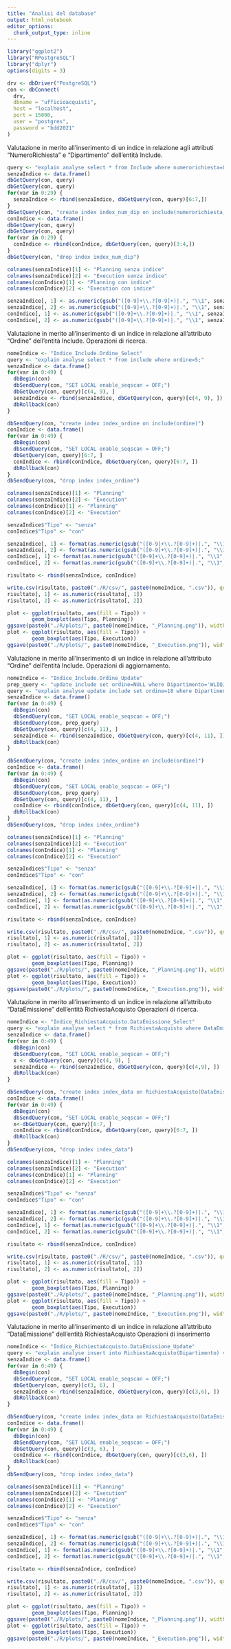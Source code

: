 ```yaml
---
title: "Analisi del database"
output: html_notebook
editor_options: 
  chunk_output_type: inline
---
```



```r
library("ggplot2")
library("RPostgreSQL")
library("dplyr")
options(digits = 3)
```

```r
drv <- dbDriver("PostgreSQL")
con <- dbConnect(
  drv,
  dbname = "ufficioacquisti",
  host = "localhost",
  port = 15000,
  user = "postgres",
  password = "bdd2021"
)
```

Valutazione in merito all'inserimento di un indice in relazione agli attributi "NumeroRichiesta" e "Dipartimento" dell'entità Include.

```r
query <- "explain analyse select * from Include where numerorichiesta=0 and dipartimento='THQQYK'"
senzaIndice <- data.frame()
dbGetQuery(con, query)
dbGetQuery(con, query)
for(var in 0:29) {
  senzaIndice <- rbind(senzaIndice, dbGetQuery(con, query)[6:7,])
}
dbGetQuery(con, "create index index_num_dip on include(numerorichiesta, dipartimento)")
conIndice <- data.frame()
dbGetQuery(con, query)
dbGetQuery(con, query)
for(var in 0:29) {
  conIndice <- rbind(conIndice, dbGetQuery(con, query)[3:4,])
}
dbGetQuery(con, "drop index index_num_dip")

colnames(senzaIndice)[1] <- "Planning senza indice"
colnames(senzaIndice)[2] <- "Execution senza indice"
colnames(conIndice)[1] <- "Planning con indice"
colnames(conIndice)[2] <- "Execution con indice"

senzaIndice[, 1] <- as.numeric(gsub("([0-9]+\\.?[0-9]+)|.", "\\1", senzaIndice[, 1]))
senzaIndice[, 2] <- as.numeric(gsub("([0-9]+\\.?[0-9]+)|.", "\\1", senzaIndice[, 2]))
conIndice[, 1] <- as.numeric(gsub("([0-9]+\\.?[0-9]+)|.", "\\1", senzaIndice[, 1]))
conIndice[, 2] <- as.numeric(gsub("([0-9]+\\.?[0-9]+)|.", "\\1", senzaIndice[, 2]))

```

Valutazione in merito all'inserimento di un indice in relazione all'attributo "Ordine" dell'entità Include.
Operazioni di ricerca.

```r
nomeIndice <- "Indice_Include.Ordine_Select"
query <- "explain analyse select * from include where ordine=5;"
senzaIndice <- data.frame()
for(var in 0:49) {
  dbBegin(con)
  dbSendQuery(con, "SET LOCAL enable_seqscan = OFF;")
  dbGetQuery(con, query)[c(4, 9), ]
  senzaIndice <- rbind(senzaIndice, dbGetQuery(con, query)[c(4, 9), ])
  dbRollback(con)
}

dbSendQuery(con, "create index index_ordine on include(ordine)")
conIndice <- data.frame()
for(var in 0:49) {
  dbBegin(con)
  dbSendQuery(con, "SET LOCAL enable_seqscan = OFF;")
  dbGetQuery(con, query)[6:7, ]
  conIndice <- rbind(conIndice, dbGetQuery(con, query)[6:7, ])
  dbRollback(con)
}
dbSendQuery(con, "drop index index_ordine")

colnames(senzaIndice)[1] <- "Planning"
colnames(senzaIndice)[2] <- "Execution"
colnames(conIndice)[1] <- "Planning"
colnames(conIndice)[2] <- "Execution"

senzaIndice$"Tipo" <- "senza"
conIndice$"Tipo" <- "con"

senzaIndice[, 1] <- format(as.numeric(gsub("([0-9]+\\.?[0-9]+)|.", "\\1", senzaIndice[, 1])), nsmall = 3)
senzaIndice[, 2] <- format(as.numeric(gsub("([0-9]+\\.?[0-9]+)|.", "\\1", senzaIndice[, 2])), nsmall=3)
conIndice[, 1] <- format(as.numeric(gsub("([0-9]+\\.?[0-9]+)|.", "\\1", conIndice[, 1])), nsmall = 3)
conIndice[, 2] <- format(as.numeric(gsub("([0-9]+\\.?[0-9]+)|.", "\\1", conIndice[, 2])), nsmall = 3)

risultato <- rbind(senzaIndice, conIndice)

write.csv(risultato, paste0("./R/csv/", paste0(nomeIndice, ".csv")), quote = FALSE, row.names = FALSE)
risultato[, 1] <- as.numeric(risultato[, 1])
risultato[, 2] <- as.numeric(risultato[, 2])
```

```r
plot <- ggplot(risultato, aes(fill = Tipo)) +
        geom_boxplot(aes(Tipo, Planning))
ggsave(paste0("./R/plots/", paste0(nomeIndice, "_Planning.png")), width = 7.5)
plot <- ggplot(risultato, aes(fill = Tipo)) +
        geom_boxplot(aes(Tipo, Execution))
ggsave(paste0("./R/plots/", paste0(nomeIndice, "_Execution.png")), width = 7.5)
```

Valutazione in merito all'inserimento di un indice in relazione all'attributo "Ordine" dell'entità Include.
Operazioni di aggiornamento.

```r
nomeIndice <- "Indice_Include.Ordine_Update"
prep_query <- "update include set ordine=NULL where Dipartimento='WLIQJC' and NumeroRichiesta=79 and Articolo = 102;"
query <- "explain analyse update include set ordine=18 where Dipartimento='WLIQJC' and NumeroRichiesta=79 and Articolo = 102;"
senzaIndice <- data.frame()
for(var in 0:49) {
  dbBegin(con)
  dbSendQuery(con, "SET LOCAL enable_seqscan = OFF;")
  dbSendQuery(con, prep_query)
  dbGetQuery(con, query)[c(4, 11), ]
  senzaIndice <- rbind(senzaIndice, dbGetQuery(con, query)[c(4, 11), ])
  dbRollback(con)
}

dbSendQuery(con, "create index index_ordine on include(ordine)")
conIndice <- data.frame()
for(var in 0:49) {
  dbBegin(con)
  dbSendQuery(con, "SET LOCAL enable_seqscan = OFF;")
  dbSendQuery(con, prep_query)
  dbGetQuery(con, query)[c(4, 11), ]
  conIndice <- rbind(conIndice, dbGetQuery(con, query)[c(4, 11), ])
  dbRollback(con)
}
dbSendQuery(con, "drop index index_ordine")

colnames(senzaIndice)[1] <- "Planning"
colnames(senzaIndice)[2] <- "Execution"
colnames(conIndice)[1] <- "Planning"
colnames(conIndice)[2] <- "Execution"

senzaIndice$"Tipo" <- "senza"
conIndice$"Tipo" <- "con"

senzaIndice[, 1] <- format(as.numeric(gsub("([0-9]+\\.?[0-9]+)|.", "\\1", senzaIndice[, 1])), nsmall = 3)
senzaIndice[, 2] <- format(as.numeric(gsub("([0-9]+\\.?[0-9]+)|.", "\\1", senzaIndice[, 2])), nsmall=3)
conIndice[, 1] <- format(as.numeric(gsub("([0-9]+\\.?[0-9]+)|.", "\\1", conIndice[, 1])), nsmall = 3)
conIndice[, 2] <- format(as.numeric(gsub("([0-9]+\\.?[0-9]+)|.", "\\1", conIndice[, 2])), nsmall = 3)

risultato <- rbind(senzaIndice, conIndice)

write.csv(risultato, paste0("./R/csv/", paste0(nomeIndice, ".csv")), quote = FALSE, row.names = FALSE)
risultato[, 1] <- as.numeric(risultato[, 1])
risultato[, 2] <- as.numeric(risultato[, 2])
```

```r
plot <- ggplot(risultato, aes(fill = Tipo)) +
        geom_boxplot(aes(Tipo, Planning))
ggsave(paste0("./R/plots/", paste0(nomeIndice, "_Planning.png")), width = 7.5)
plot <- ggplot(risultato, aes(fill = Tipo)) +
        geom_boxplot(aes(Tipo, Execution))
ggsave(paste0("./R/plots/", paste0(nomeIndice, "_Execution.png")), width = 7.5)
```

Valutazione in merito all'inserimento di un indice in relazione all'attributo "DataEmissione" dell'entità RichiestaAcquisto
Operazioni di ricerca.

```r
nomeIndice <- "Indice_RichiestaAcquisto.DataEmissione_Select"
query <- "explain analyse select * from RichiestaAcquisto where DataEmissione BETWEEN '2020-10-01' AND '2020-11-01'"
senzaIndice <- data.frame()
for(var in 0:49) {
  dbBegin(con)
  dbSendQuery(con, "SET LOCAL enable_seqscan = OFF;")
  x <- dbGetQuery(con, query)[c(4, 9), ]
  senzaIndice <- rbind(senzaIndice, dbGetQuery(con, query)[c(4,9), ])
  dbRollback(con)
}

dbSendQuery(con, "create index index_data on RichiestaAcquisto(DataEmissione)")
conIndice <- data.frame()
for(var in 0:49) {
  dbBegin(con)
  dbSendQuery(con, "SET LOCAL enable_seqscan = OFF;")
  x<-dbGetQuery(con, query)[6:7, ]
  conIndice <- rbind(conIndice, dbGetQuery(con, query)[6:7, ])
  dbRollback(con)
}
dbSendQuery(con, "drop index index_data")

colnames(senzaIndice)[1] <- "Planning"
colnames(senzaIndice)[2] <- "Execution"
colnames(conIndice)[1] <- "Planning"
colnames(conIndice)[2] <- "Execution"

senzaIndice$"Tipo" <- "senza"
conIndice$"Tipo" <- "con"

senzaIndice[, 1] <- format(as.numeric(gsub("([0-9]+\\.?[0-9]+)|.", "\\1", senzaIndice[, 1])), nsmall = 3)
senzaIndice[, 2] <- format(as.numeric(gsub("([0-9]+\\.?[0-9]+)|.", "\\1", senzaIndice[, 2])), nsmall=3)
conIndice[, 1] <- format(as.numeric(gsub("([0-9]+\\.?[0-9]+)|.", "\\1", conIndice[, 1])), nsmall = 3)
conIndice[, 2] <- format(as.numeric(gsub("([0-9]+\\.?[0-9]+)|.", "\\1", conIndice[, 2])), nsmall = 3)

risultato <- rbind(senzaIndice, conIndice)

write.csv(risultato, paste0("./R/csv/", paste0(nomeIndice, ".csv")), quote = FALSE, row.names = FALSE)
risultato[, 1] <- as.numeric(risultato[, 1])
risultato[, 2] <- as.numeric(risultato[, 2])
```

```r
plot <- ggplot(risultato, aes(fill = Tipo)) +
        geom_boxplot(aes(Tipo, Planning))
ggsave(paste0("./R/plots/", paste0(nomeIndice, "_Planning.png")), width = 7.5)
plot <- ggplot(risultato, aes(fill = Tipo)) +
        geom_boxplot(aes(Tipo, Execution))
ggsave(paste0("./R/plots/", paste0(nomeIndice, "_Execution.png")), width = 7.5)
```


Valutazione in merito all'inserimento di un indice in relazione all'attributo "DataEmissione" dell'entità RichiestaAcquisto
Operazioni di inserimento

```r
nomeIndice <- "Indice_RichiestaAcquisto.DataEmissione_Update"
query <- "explain analyse insert into RichiestaAcquisto(Dipartimento) values ('ZXTSNW')"
senzaIndice <- data.frame()
for(var in 0:49) {
  dbBegin(con)
  dbSendQuery(con, "SET LOCAL enable_seqscan = OFF;")
  dbGetQuery(con, query)[c(3, 6), ]
  senzaIndice <- rbind(senzaIndice, dbGetQuery(con, query)[c(3,6), ])
  dbRollback(con)
}

dbSendQuery(con, "create index index_data on RichiestaAcquisto(DataEmissione)")
conIndice <- data.frame()
for(var in 0:49) {
  dbBegin(con)
  dbSendQuery(con, "SET LOCAL enable_seqscan = OFF;")
  dbGetQuery(con, query)[c(3, 6), ]
  conIndice <- rbind(conIndice, dbGetQuery(con, query)[c(3,6), ])
  dbRollback(con)
}
dbSendQuery(con, "drop index index_data")

colnames(senzaIndice)[1] <- "Planning"
colnames(senzaIndice)[2] <- "Execution"
colnames(conIndice)[1] <- "Planning"
colnames(conIndice)[2] <- "Execution"

senzaIndice$"Tipo" <- "senza"
conIndice$"Tipo" <- "con"

senzaIndice[, 1] <- format(as.numeric(gsub("([0-9]+\\.?[0-9]+)|.", "\\1", senzaIndice[, 1])), nsmall = 3)
senzaIndice[, 2] <- format(as.numeric(gsub("([0-9]+\\.?[0-9]+)|.", "\\1", senzaIndice[, 2])), nsmall=3)
conIndice[, 1] <- format(as.numeric(gsub("([0-9]+\\.?[0-9]+)|.", "\\1", conIndice[, 1])), nsmall = 3)
conIndice[, 2] <- format(as.numeric(gsub("([0-9]+\\.?[0-9]+)|.", "\\1", conIndice[, 2])), nsmall = 3)

risultato <- rbind(senzaIndice, conIndice)

write.csv(risultato, paste0("./R/csv/", paste0(nomeIndice, ".csv")), quote = FALSE, row.names = FALSE)
risultato[, 1] <- as.numeric(risultato[, 1])
risultato[, 2] <- as.numeric(risultato[, 2])
```

```r
plot <- ggplot(risultato, aes(fill = Tipo)) +
        geom_boxplot(aes(Tipo, Planning))
ggsave(paste0("./R/plots/", paste0(nomeIndice, "_Planning.png")), width = 7.5)
plot <- ggplot(risultato, aes(fill = Tipo)) +
        geom_boxplot(aes(Tipo, Execution))
ggsave(paste0("./R/plots/", paste0(nomeIndice, "_Execution.png")), width = 7.5)
```
